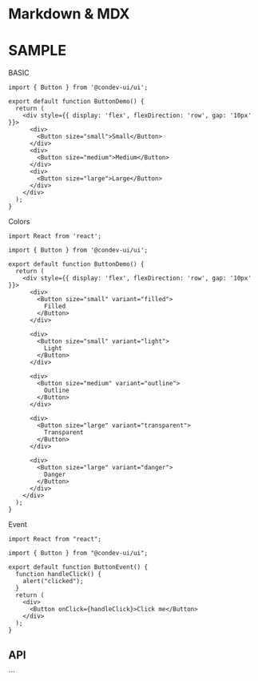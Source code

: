 # Markdown & MDX

# SAMPLE

BASIC

```tsx import React from 'react';
import { Button } from '@condev-ui/ui';

export default function ButtonDemo() {
  return (
    <div style={{ display: 'flex', flexDirection: 'row', gap: '10px' }}>
      <div>
        <Button size="small">Small</Button>
      </div>
      <div>
        <Button size="medium">Medium</Button>
      </div>
      <div>
        <Button size="large">Large</Button>
      </div>
    </div>
  );
}
```

Colors

```tsx
import React from 'react';

import { Button } from '@condev-ui/ui';

export default function ButtonDemo() {
  return (
    <div style={{ display: 'flex', flexDirection: 'row', gap: '10px' }}>
      <div>
        <Button size="small" variant="filled">
          Filled
        </Button>
      </div>

      <div>
        <Button size="small" variant="light">
          Light
        </Button>
      </div>

      <div>
        <Button size="medium" variant="outline">
          Outline
        </Button>
      </div>

      <div>
        <Button size="large" variant="transparent">
          Transparent
        </Button>
      </div>

      <div>
        <Button size="large" variant="danger">
          Danger
        </Button>
      </div>
    </div>
  );
}
```

Event
```tsx
import React from "react";

import { Button } from "@condev-ui/ui";

export default function ButtonEvent() {
  function handleClick() {
    alert("clicked");
  }
  return (
    <div>
      <Button onClick={handleClick}>Click me</Button>
    </div>
  );
}

```

## API

<API moduleName="button" />
```
